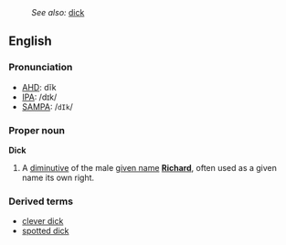 :''See also:'' [[dick]]
==English==
===Pronunciation===
*[[AHD]]: dĭk
*[[IPA]]: /dɪk/
*[[SAMPA]]: /<tt>dIk</tt>/

===Proper noun===
'''Dick'''

#A [[diminutive]] of the male [[given name]] '''[[Richard]]''', often used as a given name its own right.

===Derived terms===
*[[clever dick]]<!--derived from Dick or dick?-->
*[[spotted dick]]<!--derived from Dick or dick?-->